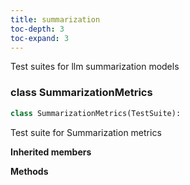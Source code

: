 ```yaml
---
title: summarization
toc-depth: 3
toc-expand: 3
---
```


Test suites for llm summarization models

### [class]{.muted} SummarizationMetrics

```python
class SummarizationMetrics(TestSuite):
```

Test suite for Summarization metrics

**Inherited members**

**Methods**
